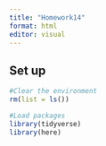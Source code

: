 ```yaml
---
title: "Homework14"
format: html
editor: visual
---
```


## Set up
```r
#Clear the environment
rm(list = ls())

#Load packages
library(tidyverse)
library(here)
```